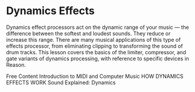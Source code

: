 # Dynamics Effects

Dynamics effect processors act on the dynamic range of your music — the difference between the softest and loudest sounds. They reduce or increase this range. There are many musical applications of this type of effects processor, from eliminating clipping to transforming the sound of drum tracks. This lesson covers the basics of the limiter, compressor, and gate variants of dynamics processing, with reference to specific devices in Reason.

<ResourceGroupTitle>Free Content</ResourceGroupTitle>
<BadgeLink badgeText='Read' colorScheme="yellow" href='https://cecm.indiana.edu/361/rsn-dynamics.html'>Introduction to MIDI and Computer Music</BadgeLink>
<BadgeLink badgeText='Read' colorScheme="yellow" href='https://pro.harman.com/insights/enterprise/how-dynamic-effects-work/'>HOW DYNAMICS EFFECTS WORK</BadgeLink>
<BadgeLink badgeText='Watch' href='https://www.youtube.com/watch?v=8Hju2Ouak4Y'>Sound Explained: Dynamics</BadgeLink>
